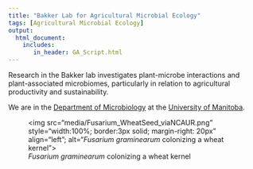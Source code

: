 ```yaml
---
title: "Bakker Lab for Agricultural Microbial Ecology"
tags: [Agricultural Microbial Ecology]
output: 
  html_document:
    includes:
       in_header: GA_Script.html
---
```


Research in the Bakker lab investigates plant-microbe interactions and plant-associated microbiomes, particularly in relation to agricultural productivity and sustainability.  
  
We are in the [Department of Microbiology](http://www.sci.umanitoba.ca/micro/){target="_blank"} at the [University of Manitoba](https://umanitoba.ca/){target="_blank"}.
  
<figure>
<img src="media/Fusarium_WheatSeed_viaNCAUR.png" style="width:100%; border:3px solid; margin-right: 20px" align="left"; alt="*Fusarium graminearum* colonizing a wheat kernel">  
 <figcaption>
 *Fusarium graminearum* colonizing a wheat kernel
 </figcaption>
</figure>